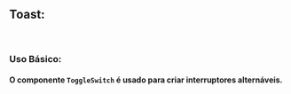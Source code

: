 

<Meta of={ToastStories} />

## Toast:

<br />

### Uso Básico:

#### O componente `ToggleSwitch` é usado para criar interruptores alternáveis.


<Canvas />

<Controls/>


